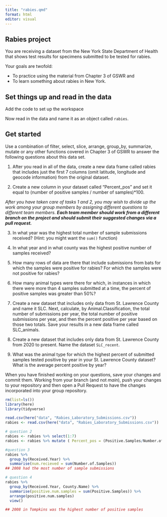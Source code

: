 ```yaml
---
title: "rabies.qmd"
format: html
editor: visual
---
```


## Rabies project

You are receiving a dataset from the New York State Department of Health that shows test results for specimens submitted to be tested for rabies.

Your goals are twofold:

-   To practice using the material from Chapter 3 of GSWR and
-   To learn something about rabies in New York.

## Set things up and read in the data

Add the code to set up the workspace

Now read in the data and name it as an object called `rabies`.

## Get started

Use a combination of filter, select, slice, arrange, group_by, summarize, mutate or any other functions covered in Chapter 3 of GSWR to answer the following questions about this data set.

1.  After you read in all of the data, create a new data frame called rabies that includes just the first 7 columns (omit latitude, longitude and geocode information) from the original dataset.

2.  Create a new column in your dataset called "Percent_pos" and set it equal to (number of positive samples / number of samples)\*100.

*After you have taken care of tasks 1 and 2, you may wish to divide up the work among your group members by assigning different questions to different team members. **Each team member should work from a different branch on the project and should submit their suggested changes via a pull request.***

3.  In what year was the highest total number of sample submissions received? (Hint: you might want the `sum()` function)

4.  In what year and in what county was the highest positive number of samples received?

5.  How many rows of data are there that include submissions from bats for which the samples were positive for rabies? For which the samples were not positive for rabies?

6.  How many animal types were there for which, in instances in which there were more than 4 samples submitted at a time, the percent of positive samples was greater than 50%?

7.  Create a new dataset that includes only data from St. Lawrence County and name it SLC. Next, calculate, by Animal.Classification, the total number of submissions per year, the total number of positive submissions per year, and then the percent positive per year based on those two totals. Save your results in a new data frame called SLC_animals.

8.  Create a new dataset that includes only data from St. Lawrence County from 2020 to present. Name the dataset `SLC_recent`.

9.  What was the animal type for which the highest percent of submitted samples tested positive by year in your St. Lawrence County dataset? What is the average percent positive by year?

When you have finished working on your questions, save your changes and commit them. Working from your branch (and not *main*), push your changes to your repository and then open a Pull Request to have the changes incorporated into your group repository.

```r
rm(list=ls())
library(here)
library(tidyverse)

```

```r
read.csv(here("data", "Rabies_Laboratory_Submissions.csv"))
rabies <- read.csv(here("data", "Rabies_Laboratory_Submissions.csv"))
```

```r
# question 2
rabies <- rabies %>% select(1:7)
rabies <- rabies %>% mutate ( Percent_pos = (Positive.Samples/Number.of.Samples)*100)
```

```r
#question 3
rabies %>% 
  group_by(Received.Year) %>% 
  summarise(num.recieved = sum(Number.of.Samples)) 
## 2008 had the most number of sample submissions 


```

```r
# question 4
rabies %>% 
  group_by(Received.Year, County.Name) %>%
  summarise(positive.num.samples = sum(Positive.Samples)) %>% 
  arrange(positive.num.samples)
  view()

## 2008 in Tompkins was the highest number of positive samples

```
